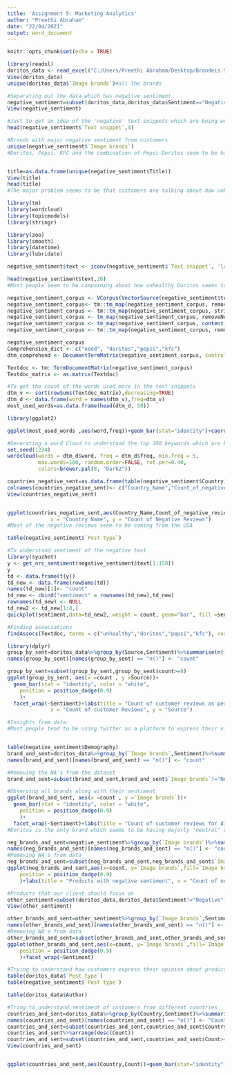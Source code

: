 ---
title: 'Assignment 5: Marketing Analytics'
author: "Preethi Abraham"
date: "22/04/2021"
output: word_document
---

```{r setup, include=FALSE}
knitr::opts_chunk$set(echo = TRUE)
```
```{r}
library(readxl)
doritos_data <- read_excel("C:/Users/Preethi Abraham/Desktop/Brandeis Studies/Marketing Analytics/Assignment 5/doritos_data.xlsx")
View(doritos_data)
unique(doritos_data$`Image brands`)#all the brands 

#Separating out the data which has negative sentiment
negative_sentiment=subset(doritos_data,doritos_data$Sentiment=="Negative")
View(negative_sentiment)

#Just to get an idea of the 'negative' text snippets which are being written by users
head(negative_sentiment$`Text snippet`,4)

#Brands with major negative sentiment from customers
unique(negative_sentiment$`Image brands`)
#Doritos, Pepsi, KFC and the combination of Pepsi-Doritos seem to be having problems.


title=as.data.frame(unique(negative_sentiment$Title))
View(title)
head(title)
#The major problem seems to be that customers are talking about how unhealthy doritos is

library(tm)
library(wordcloud)
library(topicmodels)
library(stringr)

library(zoo)
library(smooth)
library(datetime)
library(lubridate)

negative_sentiment$text <- iconv(negative_sentiment$`Text snippet`, 'latin1', 'ASCII', sub="")

head(negative_sentiment$text,20)
#Most people seem to be compaining about how unhealthy Doritos seems to be.  

negative_sentiment_corpus <- VCorpus(VectorSource(negative_sentiment$text))
negative_sentiment_corpus<- tm::tm_map(negative_sentiment_corpus, removePunctuation)
negative_sentiment_corpus <- tm::tm_map(negative_sentiment_corpus, stripWhitespace)
negative_sentiment_corpus <- tm_map(negative_sentiment_corpus, removeNumbers)
negative_sentiment_corpus <- tm_map(negative_sentiment_corpus, content_transformer(tolower))
negative_sentiment_corpus <- tm::tm_map(negative_sentiment_corpus, removeWords, stopwords("en"))

negative_sentiment_corpus
Comprehension_dict <- c("need", "doritos","pepsi","kfc")
dtm_comprehend <- DocumentTermMatrix(negative_sentiment_corpus, control = list(dictionary=Comprehension_dict))

Textdoc <- tm::TermDocumentMatrix(negative_sentiment_corpus)
Textdoc_matrix <- as.matrix(Textdoc)

#To get the count of the words used more in the text snippets
dtm_v <- sort(rowSums(Textdoc_matrix),decreasing=TRUE)
dtm_d <- data.frame(word = names(dtm_v),freq=dtm_v)
most_used_words=as.data.frame(head(dtm_d, 50))

library(ggplot2)

ggplot(most_used_words ,aes(word,freq))+geom_bar(stat="identity")+coord_flip()

#Generating a word Cloud to understand the top 100 keywords which are being used
set.seed(1234)
wordcloud(words = dtm_d$word, freq = dtm_d$freq, min.freq = 5,
          max.words=100, random.order=FALSE, rot.per=0.40, 
          colors=brewer.pal(8, "Dark2"))

countries_negative_sent=as.data.frame(table(negative_sentiment$Country))
colnames(countries_negative_sent)<- c("Country_Name","Count_of_negative_reviews")
View(countries_negative_sent)


ggplot(countries_negative_sent,aes(Country_Name,Count_of_negative_reviews))+geom_bar(stat="identity")+coord_flip()+labs(title = "Count of customers who gave negative reviews as per country ",
              x = "Country Name", y = "Count of Negative Reviews")
#Most of the negative reviews seem to be coming from the USA

table(negative_sentiment$`Post type`)

#To understand sentiment of the negative text
library(syuzhet)
y <- get_nrc_sentiment(negative_sentiment$text[1:158])
y
td <- data.frame(t(y))
td_new <- data.frame(rowSums(td))
names(td_new)[1]<- "count"
td_new <- cbind("sentiment" = rownames(td_new),td_new)
rownames(td_new) <- NULL
td_new2 <- td_new[1:8,]
quickplot(sentiment,data=td_new2, weight = count, geom="bar", fill =sentiment, ylab="count")+ggtitle("Emotions")

#Finding associations
findAssocs(Textdoc, terms = c("unhealthy","doritos","pepsi","kfc"), corlimit = 0.25)	

library(dplyr)
group_by_sent=doritos_data%>%group_by(Source,Sentiment)%>%summarise(n())
names(group_by_sent)[names(group_by_sent) == "n()"] <- "count"

group_by_sent=subset(group_by_sent,group_by_sent$count>=8)
ggplot(group_by_sent, aes(x =count , y =Source))+
  geom_bar(stat = "identity", color = "white",
    position = position_dodge(0.9)
    )+
  facet_wrap(~Sentiment)+labs(title = "Count of customer reviews as per sentiment ",
              x = "Count of customer Reviews", y = "Source")

#Insights from data:
#Most people tend to be using twitter as a platform to express their views about products. It is surprising to see that most customers generally tend to express neutral opinions. Our client should utilize Twitter as the primary platform to understand their customers and use this platform for marketing their products


table(negative_sentiment$Demography)
brand_and_sent=doritos_data%>%group_by(`Image brands`,Sentiment)%>%summarise(n())
names(brand_and_sent)[names(brand_and_sent) == "n()"] <- "count"

#Removing the NA's from the dataset
brand_and_sent=subset(brand_and_sent,brand_and_sent$`Image brands`!="NA")

#Observing all brands along with their sentiment
ggplot(brand_and_sent, aes(x =count , y =`Image brands`))+
  geom_bar(stat = "identity", color = "white",
    position = position_dodge(0.9)
    )+
  facet_wrap(~Sentiment)+labs(title = "Count of customer reviews for different products as per sentiment ", x = "Count of customer reviews", y = "Brands")
#Doritos is the only brand which seems to be having majorly "neutral" sentiment

neg_brands_and_sent=negative_sentiment%>%group_by(`Image brands`)%>%summarise(n())
names(neg_brands_and_sent)[names(neg_brands_and_sent) == "n()"] <- "count"
#Removing NA's from data
neg_brands_and_sent=subset(neg_brands_and_sent,neg_brands_and_sent$`Image brands`!="NA")
ggplot(neg_brands_and_sent,aes(x=count, y=`Image brands`,fill=`Image brands`))+geom_bar(stat = "identity", color = "white",
    position = position_dodge(0.9)
    )+labs(title = "Products with negative sentiment", x = "Count of negative reviews", y = "Brands")

#Products that our client should focus on
other_sentiment=subset(doritos_data,doritos_data$Sentiment!="Negative")
View(other_sentiment)

other_brands_and_sent=other_sentiment%>%group_by(`Image brands`,Sentiment)%>%summarise(n())
names(other_brands_and_sent)[names(other_brands_and_sent) == "n()"] <- "count"
#Removing NA's from data
other_brands_and_sent=subset(other_brands_and_sent,other_brands_and_sent$`Image brands`!="NA")
ggplot(other_brands_and_sent,aes(x=count, y=`Image brands`,fill=`Image brands`))+geom_bar(stat = "identity", color = "white",
    position = position_dodge(0.9)
    )+facet_wrap(~Sentiment)

#Trying to understand how customers express their opinion about products sold by our client
table(doritos_data$`Post type`)
table(negative_sentiment$`Post type`)

table(doritos_data$Author)

#Tring to understand sentiment of customers from different countries
countries_and_sent=doritos_data%>%group_by(Country,Sentiment)%>%summarise(n())
names(countries_and_sent)[names(countries_and_sent) == "n()"] <- "Count"
countries_and_sent=subset(countries_and_sent,countries_and_sent$Country!="NA")
countries_and_sent%>%arrange(desc(Count))
countries_and_sent=subset(countries_and_sent,countries_and_sent$Count>=10)
View(countries_and_sent)


ggplot(countries_and_sent,aes(Country,Count))+geom_bar(stat="identity")+coord_flip()+facet_wrap(~Sentiment)+labs(title = "Count of reviews as per sentiment according to countries", x = "Country", y = "Count of reviews")



```


